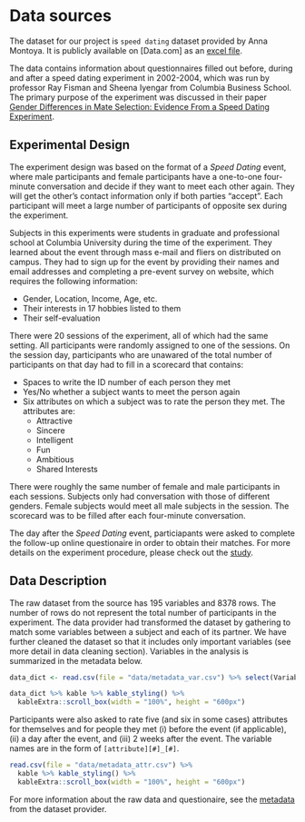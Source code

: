 # Data sources

The dataset for our project is `speed dating` dataset provided by Anna Montoya. It is publicly available on [Data.com] as an [excel file](https://data.world/annavmontoya/speed-dating-experiment). 

The data contains information about questionnaires filled out before, during and after a speed dating experiment in 2002-2004, which was run by professor Ray Fisman and Sheena Iyengar from Columbia Business School. The primary purpose of the experiment was discussed in their paper [Gender Differences in Mate Selection: Evidence From a Speed Dating Experiment](https://faculty.chicagobooth.edu/emir.kamenica/documents/genderDifferences.pdf). 

## Experimental Design

The experiment design was based on the format of a *Speed Dating* event, where male participants and female participants have a one-to-one four-minute conversation and decide if they want to meet each other again. They will get the other's contact information only if both parties "accept". Each participant will meet a large number of participants of opposite sex during the experiment.

Subjects in this experiments were students in graduate and professional school at Columbia University during the time of the experiment. They learned about the event through mass e-mail and fliers on distributed on campus. They had to sign up for the event by providing their names and email addresses and completing a pre-event survey on website, which requires the following information:

* Gender, Location, Income, Age, etc.
* Their interests in 17 hobbies listed to them
* Their self-evaluation

There were 20 sessions of the experiment, all of which had the same setting. All participants were randomly assigned to one of the sessions. On the session day, participants who are unawared of the total number of participants on that day had to fill in a scorecard that contains:

* Spaces to write the ID number of each person they met
* Yes/No whether a subject wants to meet the person again
* Six attributes on which a subject was to rate the person they met. The attributes are:
    * Attractive
    * Sincere
    * Intelligent
    * Fun
    * Ambitious
    * Shared Interests
    
There were roughly the same number of female and male participants in each sessions. Subjects only had conversation with those of different genders. Female subjects would meet all male subjects in the session. The scorecard was to be filled after each four-minute conversation.

The day after the *Speed Dating* event, particiapants were asked to complete the follow-up online questionaire in order to obtain their matches. For more details on the experiment procedure, please check out the [study](https://faculty.chicagobooth.edu/emir.kamenica/documents/genderDifferences.pdf).


## Data Description

The raw dataset from the source has 195 variables and 8378 rows. The number of rows do not represent the total number of participants in the experiment. The data provider had transformed the dataset by gathering to match some variables between a subject and each of its partner. We have further cleaned the dataset so that it includes only important variables (see more detail in data cleaning section). Variables in the analysis is summarized in the metadata below. 

```r
data_dict <- read.csv(file = "data/metadata_var.csv") %>% select(Variable, Description) 

data_dict %>% kable %>% kable_styling() %>% 
  kableExtra::scroll_box(width = "100%", height = "600px")
```

Participants were also asked to rate five (and six in some cases) attributes for themselves and for people they met (i) before the event (if applicable), (ii) a day after the event, and (iii) 2 weeks after the event. The variable names are in the form of `[attribute][#]_[#]`.

```r
read.csv(file = "data/metadata_attr.csv") %>% 
  kable %>% kable_styling() %>% 
  kableExtra::scroll_box(width = "100%", height = "600px")
```


For more information about the raw data and questionaire, see the [metadata](https://github.com/bojum/speeddating/blob/master/data/Speed%20Dating%20Data%20Key.doc?raw=true) from the dataset provider. 


